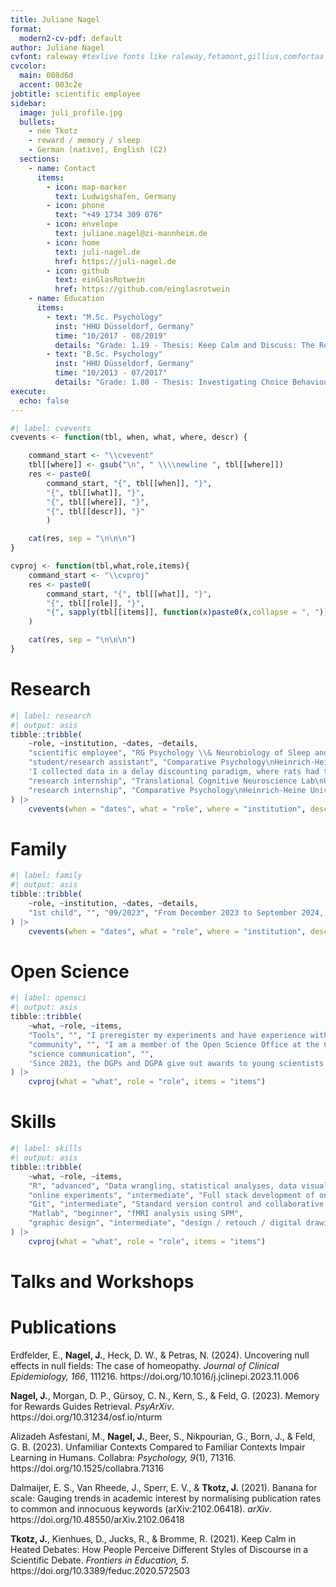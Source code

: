 ```yaml
---
title: Juliane Nagel
format:
  modern2-cv-pdf: default
author: Juliane Nagel
cvfont: raleway #texlive fonts like raleway,fetamont,gillius,comfortaa
cvcolor: 
  main: 008d6d
  accent: 003c2e
jobtitle: scientific employee
sidebar:
  image: juli_profile.jpg
  bullets:
    - née Tkotz
    - reward / memory / sleep
    - German (native), English (C2)
  sections: 
    - name: Contact
      items:
        - icon: map-marker
          text: Ludwigshafen, Germany
        - icon: phone
          text: "+49 1734 309 076"
        - icon: envelope
          text: juliane.nagel@zi-mannheim.de
        - icon: home
          text: juli-nagel.de
          href: https://juli-nagel.de
        - icon: github
          text: einGlasRotwein
          href: https://github.com/einglasrotwein
    - name: Education
      items:
        - text: "M.Sc. Psychology"
          inst: "HHU Düsseldorf, Germany"
          time: "10/2017 - 08/2019"
          details: "Grade: 1.19 - Thesis: Keep Calm and Discuss: The Reception of Different Styles of Discourse in a Scientific Debate"
        - text: "B.Sc. Psychology"
          inst: "HHU Düsseldorf, Germany"
          time: "10/2013 - 07/2017"
          details: "Grade: 1.80 - Thesis: Investigating Choice Behaviour in Rats Opting Between Immediate and Delayed Aversive Options"
execute: 
  echo: false
---
```


```r
#| label: cvevents
cvevents <- function(tbl, when, what, where, descr) {

    command_start <- "\\cvevent"
    tbl[[where]] <- gsub("\n", " \\\\newline ", tbl[[where]])
    res <- paste0(
        command_start, "{", tbl[[when]], "}", 
        "{", tbl[[what]], "}",
        "{", tbl[[where]], "}",
        "{", tbl[[descr]], "}"
        )

    cat(res, sep = "\n\n\n")
}

cvproj <- function(tbl,what,role,items){
    command_start <- "\\cvproj"
    res <- paste0(
        command_start, "{", tbl[[what]], "}",
        "{", tbl[[role]], "}",
        "{", sapply(tbl[[items]], function(x)paste0(x,collapse = ", ")), "}"
    )

    cat(res, sep = "\n\n\n")
}
```

# Research

```r
#| label: research
#| output: asis
tibble::tribble(
    ~role, ~institution, ~dates, ~details,
    "scientific employee", "RG Psychology \\& Neurobiology of Sleep and Memory\nCIMH, Mannheim, Germany", "10/2019 - present", "I investigate how reward influences our memory (and its neurological underpinnings). I also research the influence on sleep on memory.",
    "student/research assistant", "Comparative Psychology\nHeinrich-Heine University Düsseldorf", "05/2016 - 08/2019",
    'I collected data in a delay discounting paradigm, where rats had to choose between two outcomes delivered at different timepoints. Another project was the social maze, were rats made a choice between a reward for themselves, or for themselves and another rat. Lastly, in the "conformity paradigm", I helped to investigate whether rats passed on their food preferences to other rats.',
    "research internship", "Translational Cognitive Neuroscience Lab\nUniversity of Cambridge", "11/2015 - 04/2016", "I assisted two PhD students in their work with rodent touchscreen boxes. In mice, we investigated the influence of fluoxetine various (motivational) cognitive tasks. In rats, we researched sustained attention, and in another project, we examined hippocampal neurogenesis in spatial pattern separation.",
    "research internship", "Comparative Psychology\nHeinrich-Heine University Düsseldorf", "03/2015 - 06/2015", "In a short internship as part of my Bachelor's degree, I tested rats in delay discounting tasks."
) |>
    cvevents(when = "dates", what = "role", where = "institution", descr = "details")
```

# Family

```r
#| label: family
#| output: asis
tibble::tribble(
    ~role, ~institution, ~dates, ~details,
    "1st child", "", "09/2023", "From December 2023 to September 2024, I am working part time."
) |>
    cvevents(when = "dates", what = "role", where = "institution", descr = "details")
```

# Open Science

```r
#| label: opensci
#| output: asis
tibble::tribble(
    ~what, ~role, ~items,
    "Tools", "", "I preregister my experiments and have experience with Registered Reports. Where possible, my publications include open data and code, including detailed documentation. I use reproducible manuscripts.",
    "community", "", "I am a member of the Open Science Office at the CIMH, Mannheim, where we try to increase all activities related to reproducible and transparent research at the CIMH. E.g., by organising talks and workshops, building infrastructure, or working on institutional policies. I am also part of the organising team behind the Mannheim Open Science meetup, a grassroot initiative where we organise talks and social gatherings for people interested in Open Science.",
    "science communication", "",
    'Since 2021, the DGPs and DGPA give out awards to young scientists for outstanding science communication. I help organising the award. Occasionally, I actively engage in SciComm activities myself, be it in the form of science slams or as a former team member of "psychologeek", a German science YouTube channel.'
) |>
    cvproj(what = "what", role = "role", items = "items")
```

# Skills

```r
#| label: skills
#| output: asis
tibble::tribble(
    ~what, ~role, ~items,
    "R", "advanced", "Data wrangling, statistical analyses, data visualisation, data simulation, reproducible manuscripts (Quarto, R Markdown), package development; limited experience with webscraping (rvest)",
    "online experiments", "intermediate", "Full stack development of online studies. Frontend: JavaScript (jsPsych), HTML, CSS; Backend: PHP, SQL",
    "Git", "intermediate", "Standard version control and collaborative coding on GitHub and GitLab",
    "Matlab", "beginner", "fMRI analysis using SPM",
    "graphic design", "intermediate", "design / retouch / digital drawings in GIMP"
) |>
    cvproj(what = "what", role = "role", items = "items")
```

# Talks and Workshops

\begin{itemize}
  \item \textbf{06/2023} - Posterblitz at PuG 2023 - \textbf{Re-examining the Impact of Sleep on False Memories}
  \item \textbf{06/2022} - Pre-conference workshop at PuG 2022 - \textbf{An Introduction to R}
  \item \textbf{05/2021} - Pre-conference workshop at PuG 2021 - \textbf{An Introduction to R}
  \item \textbf{11/2020} - Scientific colloquium Destatis (Federal Statistical Office) - \textbf{Building stronger evidence through reproducible and open science} - discussion together with Felix Henninger
\end{itemize}

# Publications

\setlength{\parindent}{-0.5in}
\setlength{\leftskip}{0.5in}

Erdfelder, E., **Nagel, J.**, Heck, D. W., & Petras, N. (2024). Uncovering null effects in null fields: The case of homeopathy. *Journal of Clinical Epidemiology, 166*, 111216. https://doi.org/10.1016/j.jclinepi.2023.11.006
\break

**Nagel, J.**, Morgan, D. P., Gürsoy, C. N., Kern, S., & Feld, G. (2023). Memory for Rewards Guides Retrieval. *PsyArXiv*. https://doi.org/10.31234/osf.io/nturm
\break

Alizadeh Asfestani, M., **Nagel, J.**, Beer, S., Nikpourian, G., Born, J., & Feld, G. B. (2023). Unfamiliar Contexts Compared to Familiar Contexts Impair Learning in Humans. Collabra: *Psychology, 9*(1), 71316. https://doi.org/10.1525/collabra.71316
\break

Dalmaijer, E. S., Van Rheede, J., Sperr, E. V., & **Tkotz, J.** (2021). Banana for scale: Gauging trends in academic interest by normalising publication rates to common and innocuous keywords (arXiv:2102.06418). *arXiv*. https://doi.org/10.48550/arXiv.2102.06418
\break

**Tkotz, J.**, Kienhues, D., Jucks, R., & Bromme, R. (2021). Keep Calm in Heated Debates: How People Perceive Different Styles of Discourse in a Scientific Debate. *Frontiers in Education, 5*. https://doi.org/10.3389/feduc.2020.572503
